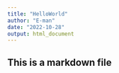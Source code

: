 ---
title: "HelloWorld"
author: "E-man"
date: "2022-10-28"
output: html_document
---

## This is a markdown file
